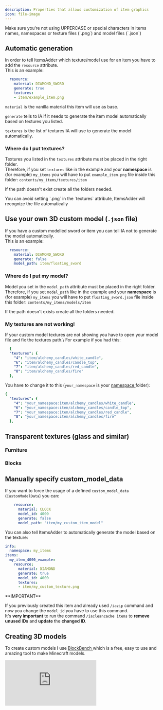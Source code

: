 ```yaml
---
description: Properties that allows customization of item graphics
icon: file-image
---
```


<Warning>
Make sure you're not using UPPERCASE or special characters in items names, namespaces or texture files (`.png`) and model files (`.json`)
</Warning>


## Automatic generation

In order to tell ItemsAdder which texture/model use for an item you have to add the `resource` attribute.\
This is an example:

```yaml
  resource:
    material: DIAMOND_SWORD
    generate: true
    textures:
    - item/example_item.png
```

`material` is the vanilla material this item will use as base.

`generate` tells to IA if it needs to generate the item model automatically based on textures you listed.

`textures` is the list of textures IA will use to generate the model automatically.

### Where do I put textures?

Textures you listed in the `textures` attribute must be placed in the right folder.\
Therefore, if you set `textures` like in the example and your **namespace** is (for example) `my_items` you will have to put `example_item.png` file inside this folder: `contents/my_items/textures/item`

If the path doesn't exist create all the folders needed.


<Note>
You can avoid setting `.png` in the `textures` attribute, ItemsAdder will recognize the file automatically
</Note>


## Use your own 3D custom model (`.json` file)

If you have a custom modelled sword or item you can tell IA not to generate the model automatically.\
This is an example:

```yaml
  resource:
    material: DIAMOND_SWORD
    generate: false
    model_path: item/floating_sword
```

### Where do I put my model?

Model you set in the `model_path` attribute must be placed in the right folder.\
Therefore, if you set `model_path` like in the example and your **namespace** is (for example) `my_items` you will have to put `floating_sword.json` file inside this folder: `contents/my_items/models/item`

If the path doesn't exists create all the folders needed.

### **My textures are not working!**


<Warning>
If your custom model textures are not showing you have to open your model file and fix the textures path.\
For example if you had this:

```yaml
  {
  "textures": {
    "4": "item/alchemy_candles/white_candle",
    "6": "item/alchemy_candles/candle_top",
    "7": "item/alchemy_candles/red_candle",
    "8": "item/alchemy_candles/fire"
  },
```

You have to change it to this (`your_namespace` is your [namespace ](broken-reference/)folder):

```yaml
{
  "textures": {
    "4": "your_namespace:item/alchemy_candles/white_candle",
    "6": "your_namespace:item/alchemy_candles/candle_top",
    "7": "your_namespace:item/alchemy_candles/red_candle",
    "8": "your_namespace:item/alchemy_candles/fire"
  },
```
</Warning>


## Transparent textures (glass and similar)

### Furniture


<Card title="Transparent Furniture" icon="text" href="/furniture/transparent-furniture"></Card>


### Blocks


<Card title="Transparent Block" icon="text" href="/advanced-block-properties/transparent-block"></Card>


## Manually specify custom\_model\_data

If you want to force the usage of a defined `custom_model_data` (`CustomModelData`) you can:

```yaml
    resource:
      material: CLOCK
      model_id: 4000
      generate: false
      model_path: "item/my_custom_item_model"
```

You can also tell ItemsAdder to automatically generate the model based on the texture:

```yaml
info:
  namespace: my_items
items:
  my_item_4000_example:
    resource:
      material: DIAMOND
      generate: true
      model_id: 4000
      textures:
      - item/my_custom_texture.png
```


<Warning>
**IMPORTANT**

If you previously created this item and already used `/iazip` command and now you change the `model_id` you have to use this command.\
It's **very important** to run the command `/iacleancache items` to **remove unused IDs** and **update** the **changed ID**.
</Warning>


## Creating 3D models

To create custom models I use [BlockBench ](https://blockbench.net/)which is a free, easy to use and amazing tool to make Minecraft models.


<Frame>
  <iframe 
    className="w-full aspect-video rounded-xl" 
    src="https://www.youtube.com/embed/aaJ8XgMAOno" 
    title="YouTube video player" 
    frameBorder="0" 
    allow="accelerometer; autoplay; clipboard-write; encrypted-media; gyroscope; picture-in-picture" 
    allowFullScreen 
  />
</Frame>

### Creating 3D model from a texture

<Frame>
  <iframe 
    className="w-full aspect-video rounded-xl" 
    src="https://www.youtube.com/embed/CSWxrAqjrKA" 
    title="YouTube video player" 
    frameBorder="0" 
    allow="accelerometer; autoplay; clipboard-write; encrypted-media; gyroscope; picture-in-picture" 
    allowFullScreen 
  />
</Frame>

<Warning>
**Important**

If you're using a **non-vanilla** texture (your **.png** file) you have to open the **.json** file of your model and do a little editing.

If your model is using a custom texture you have to make sure to put your namespace in front of the texture name.\
For example if you have this 3D model and the texture has this path: `contents/my_items/textures/item/custom_item_1.png`

```javascript
 "textures":{
      "0":"item/custom_item_1"
   },
```

you have to add the **namespace** in front of it (`myitems` in my example, you have to use your namespace).

```javascript
 "textures":{
      "0":"myitems:item/custom_item_1"
   },
```
</Warning>

